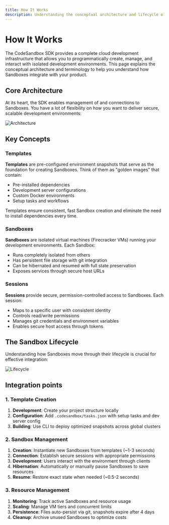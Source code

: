 ```yaml
---
title: How It Works
description: Understanding the conceptual architecture and lifecycle of Sandbox management with CodeSandbox SDK.
---
```



# How It Works

The CodeSandbox SDK provides a complete cloud development infrastructure that allows you to programmatically create, manage, and interact with isolated development environments. This page explains the conceptual architecture and terminology to help you understand how Sandboxes integrate with your product.

## Core Architecture

At its heart, the SDK enables management of and connections to Sandboxes. You have a lot of flexibility on how you want to deliver secure, scalable development environments:

![Architecture](./architecture.png)

## Key Concepts

### Templates

**Templates** are pre-configured environment snapshots that serve as the foundation for creating Sandboxes. Think of them as "golden images" that contain:

- Pre-installed dependencies
- Development server configurations
- Custom Docker environments
- Setup tasks and workflows

Templates ensure consistent, fast Sandbox creation and eliminate the need to install dependencies every time.

### Sandboxes

**Sandboxes** are isolated virtual machines (Firecracker VMs) running your development environments. Each Sandbox:

- Runs completely isolated from others
- Has persistent file storage with git integration
- Can be hibernated and resumed with full state preservation
- Exposes services through secure host URLs

### Sessions

**Sessions** provide secure, permission-controlled access to Sandboxes. Each session:

- Maps to a specific user with consistent identity
- Controls read/write permissions
- Manages git credentials and environment variables
- Enables secure host access through tokens

## The Sandbox Lifecycle

Understanding how Sandboxes move through their lifecycle is crucial for effective integration:

![Lifecycle](./lifecycle.png)

## Integration points

### 1. Template Creation

1. **Development**: Create your project structure locally
2. **Configuration**: Add `.codesandbox/tasks.json` with setup tasks and dev server config
3. **Building**: Use CLI to deploy optimized snapshots across global clusters

### 2. Sandbox Management

1. **Creation**: Instantiate new Sandboxes from templates (~1-3 seconds)
2. **Connection**: Establish secure sessions with appropriate permissions
3. **Development**: Users interact with the environment through clients
4. **Hibernation**: Automatically or manually pause Sandboxes to save resources
5. **Resume**: Restore exact state when needed (~0.5-2 seconds)

### 3. Resource Management

1. **Monitoring**: Track active Sandboxes and resource usage
2. **Scaling**: Manage VM tiers and concurrent limits
3. **Persistence**: Files auto-persist via git, snapshots expire after 4 days
4. **Cleanup**: Archive unused Sandboxes to optimize costs
